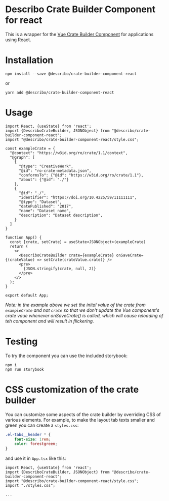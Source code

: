 # Describo Crate Builder Component for react

This is a wrapper for the [Vue Crate Builder Component](https://github.com/describo/crate-builder-component) for applications using React.

# Installation

```
npm install --save @describo/crate-builder-component-react
```

or

```
yarn add @describo/crate-builder-component-react
```

# Usage

```tsx
import React, {useState} from 'react';
import {DescriboCrateBuilder, JSONObject} from "@describo/crate-builder-component-react";
import "@describo/crate-builder-component-react/style.css";

const exampleCrate = {
  "@context": "https://w3id.org/ro/crate/1.1/context",
  "@graph": [
    {
      "@type": "CreativeWork",
      "@id": "ro-crate-metadata.json",
      "conformsTo": {"@id": "https://w3id.org/ro/crate/1.1"},
      "about": {"@id": "./"}
    },
    {
      "@id": "./",
      "identifier": "https://doi.org/10.4225/59/11111111",
      "@type": "Dataset",
      "datePublished": "2017",
      "name": "Dataset name",
      "description": "Dataset description",
    }
  ]
}

function App() {
  const [crate, setCrate] = useState<JSONObject>(exampleCrate)
  return (
    <>
      <DescriboCrateBuilder crate={exampleCrate} onSaveCrate={(crateValue) => setCrate(crateValue.crate)} />
      <pre>
        {JSON.stringify(crate, null, 2)}
      </pre>
    </>
  );
}

export default App;
```

_Note: in the example above we set the inital value of the crate from `exampleCrate` and not `crate` so that we don't update the Vue component's crate vaue whenever onSaveCrate() is called, which will cause reloading of teh component and will result in flickering._

# Testing

To try the component you can use the included storybook:

```
npm i
npm run storybook
```

# CSS customization of the crate builder

You can customize some aspects of the crate builder by overriding CSS of various elements. For example, to make the
layout tab texts smaller and green you can create a `styles.css`:

```css
.el-tabs__header * {
    font-size: 1rem;
    color: forestgreen;
}
```

and use it in `App.tsx` like this:

```tsx
import React, {useState} from 'react';
import {DescriboCrateBuilder, JSONObject} from "@describo/crate-builder-component-react";
import "@describo/crate-builder-component-react/style.css";
import "./styles.css";

...
```
